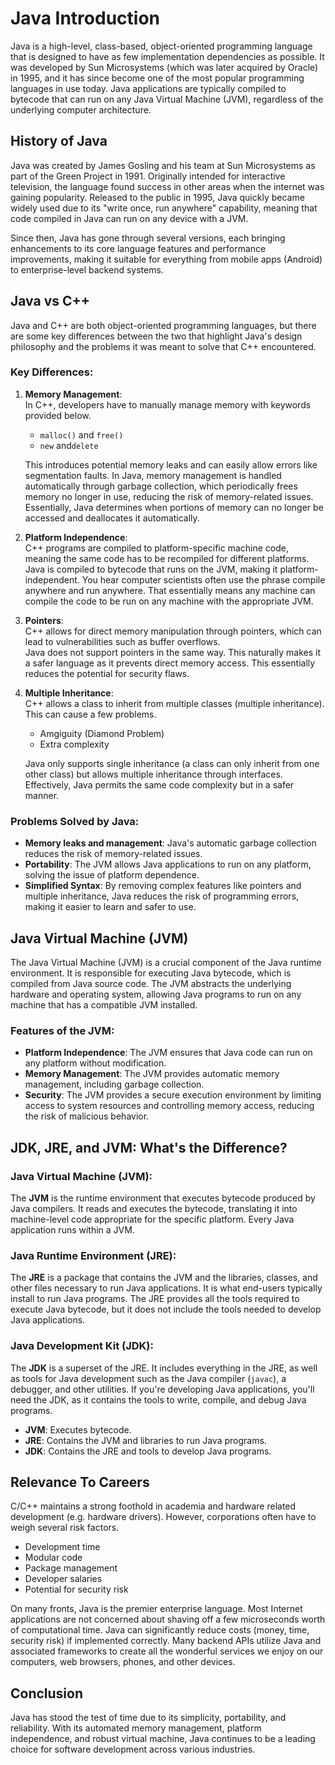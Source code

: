 
# Java Introduction
Java is a high-level, class-based, object-oriented programming language that is designed to have as few implementation dependencies as possible. It was developed by Sun Microsystems (which was later acquired by Oracle) in 1995, and it has since become one of the most popular programming languages in use today. Java applications are typically compiled to bytecode that can run on any Java Virtual Machine (JVM), regardless of the underlying computer architecture.

## History of Java
Java was created by James Gosling and his team at Sun Microsystems as part of the Green Project in 1991. Originally intended for interactive television, the language found success in other areas when the internet was gaining popularity. Released to the public in 1995, Java quickly became widely used due to its "write once, run anywhere" capability, meaning that code compiled in Java can run on any device with a JVM.

Since then, Java has gone through several versions, each bringing enhancements to its core language features and performance improvements, making it suitable for everything from mobile apps (Android) to enterprise-level backend systems.

## Java vs C++
Java and C++ are both object-oriented programming languages, but there are some key differences between the two that highlight Java's design philosophy and the problems it was meant to solve that C++ encountered.

### Key Differences:
1. **Memory Management**:  
   In C++, developers have to manually manage memory with keywords provided below. 
    * `malloc()` and `free()` 
    * `new` and`delete`
    
   This introduces potential memory leaks and can easily allow errors like segmentation faults.  In Java, memory management is handled automatically through garbage collection, which periodically frees memory no longer in use, reducing the risk of memory-related issues.  Essentially, Java determines when portions of memory can no longer be accessed and deallocates it automatically. 

2. **Platform Independence**:  
   C++ programs are compiled to platform-specific machine code, meaning the same code has to be recompiled for different platforms.  
   Java is compiled to bytecode that runs on the JVM, making it platform-independent.  You hear computer scientists often use the phrase compile anywhere and run anywhere. That essentially means any machine can compile the code to be run on any machine with the appropriate JVM.

3. **Pointers**:  
   C++ allows for direct memory manipulation through pointers, which can lead to vulnerabilities such as buffer overflows.  
   Java does not support pointers in the same way. This naturally makes it a safer language as it prevents direct memory access.  This essentially reduces the potential for security flaws.

4. **Multiple Inheritance**:  
   C++ allows a class to inherit from multiple classes (multiple inheritance). This can cause a few problems.
   * Amgiguity (Diamond Problem)
   * Extra complexity
   
   Java only supports single inheritance (a class can only inherit from one other class) but allows multiple inheritance through interfaces.  Effectively, Java permits the same code complexity but in a safer manner.

### Problems Solved by Java:

- **Memory leaks and management**: Java's automatic garbage collection reduces the risk of memory-related issues.
- **Portability**: The JVM allows Java applications to run on any platform, solving the issue of platform dependence.
- **Simplified Syntax**: By removing complex features like pointers and multiple inheritance, Java reduces the risk of programming errors, making it easier to learn and safer to use.

## Java Virtual Machine (JVM)
The Java Virtual Machine (JVM) is a crucial component of the Java runtime environment. It is responsible for executing Java bytecode, which is compiled from Java source code. The JVM abstracts the underlying hardware and operating system, allowing Java programs to run on any machine that has a compatible JVM installed.

### Features of the JVM:
- **Platform Independence**: The JVM ensures that Java code can run on any platform without modification.
- **Memory Management**: The JVM provides automatic memory management, including garbage collection.
- **Security**: The JVM provides a secure execution environment by limiting access to system resources and controlling memory access, reducing the risk of malicious behavior.

## JDK, JRE, and JVM: What's the Difference?

### Java Virtual Machine (JVM):
The **JVM** is the runtime environment that executes bytecode produced by Java compilers. It reads and executes the bytecode, translating it into machine-level code appropriate for the specific platform. Every Java application runs within a JVM.

### Java Runtime Environment (JRE):
The **JRE** is a package that contains the JVM and the libraries, classes, and other files necessary to run Java applications. It is what end-users typically install to run Java programs. The JRE provides all the tools required to execute Java bytecode, but it does not include the tools needed to develop Java applications.

### Java Development Kit (JDK):
The **JDK** is a superset of the JRE. It includes everything in the JRE, as well as tools for Java development such as the Java compiler (`javac`), a debugger, and other utilities. If you're developing Java applications, you'll need the JDK, as it contains the tools to write, compile, and debug Java programs.

- **JVM**: Executes bytecode.
- **JRE**: Contains the JVM and libraries to run Java programs.
- **JDK**: Contains the JRE and tools to develop Java programs.

## Relevance To Careers

C/C++ maintains a strong foothold in academia and hardware related development (e.g. hardware drivers).  However, corporations often have to weigh several risk factors.

* Development time
* Modular code 
* Package management 
* Developer salaries
* Potential for security risk

On many fronts, Java is the premier enterprise language.  Most Internet applications are not concerned about shaving off a few microseconds worth of computational time.  Java can significantly reduce costs (money, time, security risk) if implemented correctly.  Many backend APIs utilize Java and associated frameworks to create all the wonderful services we enjoy on our computers, web browsers, phones, and other devices. 

## Conclusion

Java has stood the test of time due to its simplicity, portability, and reliability. With its automated memory management, platform independence, and robust virtual machine, Java continues to be a leading choice for software development across various industries.
